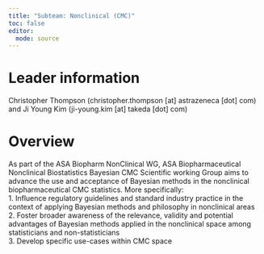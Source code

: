 ```yaml
---
title: "Subteam: Nonclinical (CMC)"
toc: false
editor: 
  mode: source
---
```


# Leader information

Christopher Thompson (christopher.thompson \[at\] astrazeneca \[dot\] com) and Ji Young Kim (ji-young.kim \[at\] takeda \[dot\] com)

# Overview

As part of the ASA Biopharm NonClinical WG, ASA Biopharmaceutical Nonclinical Biostatistics Bayesian CMC Scientific working Group aims to advance the use and acceptance of Bayesian methods in the nonclinical biopharmaceutical CMC statistics. More specifically:  
1. Influence regulatory guidelines and standard industry practice in the context of applying Bayesian methods and philosophy in nonclinical areas  
2. Foster broader awareness of the relevance, validity and potential advantages of Bayesian methods applied in the nonclinical space among statisticians and non-statisticians  
3. Develop specific use-cases within CMC space
